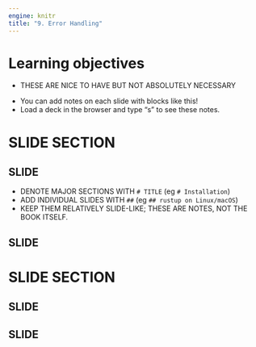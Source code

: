 ```yaml
---
engine: knitr
title: "9. Error Handling"
---
```


# Learning objectives

::: nonincremental
- THESE ARE NICE TO HAVE BUT NOT ABSOLUTELY NECESSARY
:::

::: notes
- You can add notes on each slide with blocks like this!
- Load a deck in the browser and type "s" to see these notes.
:::

# SLIDE SECTION

## SLIDE

- DENOTE MAJOR SECTIONS WITH `# TITLE` (eg `# Installation`)
- ADD INDIVIDUAL SLIDES WITH `##` (eg `## rustup on Linux/macOS`)
- KEEP THEM RELATIVELY SLIDE-LIKE; THESE ARE NOTES, NOT THE BOOK ITSELF.

## SLIDE

# SLIDE SECTION

## SLIDE

## SLIDE
